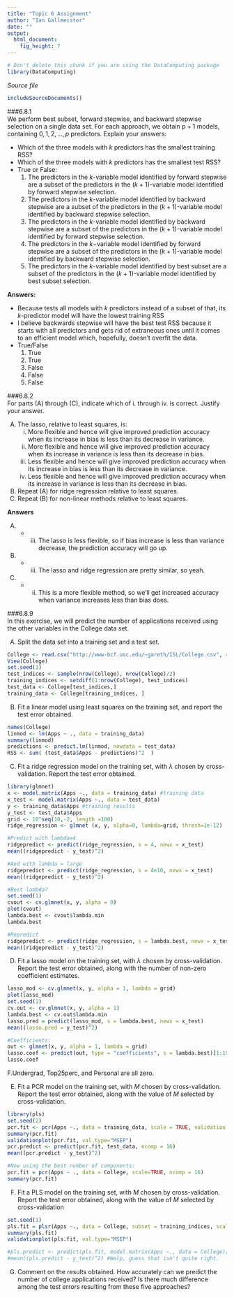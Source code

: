 ---
title: "Topic 6 Assignment"
author: "Ian Gallmeister"
date: ""
output: 
  html_document:
    fig_height: 7
---
<!-- Don't edit in between this line and the one below -->
```{r include=FALSE}
# Don't delete this chunk if you are using the DataComputing package
library(DataComputing)
```
*Source file* 
```{r, results='asis', echo=FALSE}
includeSourceDocuments()
```
<!-- Don't edit the material above this line -->


###6.8.1  
We perform best subset, forward stepwise, and backward stepwise selection on a single data set. For each approach, we obtain $p + 1$ models, containing $0, 1, 2,...,p$ predictors. Explain your answers:  

* Which of the three models with $k$ predictors has the smallest training RSS?
*  Which of the three models with $k$ predictors has the smallest test RSS?
* True or False:
    (1) The predictors in the $k$-variable model identified by forward stepwise are a subset of the predictors in the $(k+1)$-variable model identified by forward stepwise selection.  
    (2) The predictors in the $k$-variable model identified by backward stepwise are a subset of the predictors in the $(k + 1)$-variable model identified by backward stepwise selection.
    (3) The predictors in the $k$-variable model identified by backward stepwise are a subset of the predictors in the $(k + 1)$-variable model identified by forward stepwise selection.
    (4) The predictors in the $k-$variable model identified by forward stepwise are a subset of the predictors in the $(k+1)$-variable model identified by backward stepwise selection.
    (5)  The predictors in the $k$-variable model identified by best subset are a subset of the predictors in the $(k + 1)$-variable model identified by best subset selection.
    
**Answers:**  

* Because  tests all models with $k$ predictors instead of a subset of that, its $k$-predictor model will have the lowest training RSS
* I believe backwards stepwise will have the best test RSS because it starts with all predictors and gets rid of extraneous ones until it comes to an efficient model which, hopefully, doesn't overfit the data.
* True/False
    (1) True
    (2) True
    (3) False
    (4) False
    (5) False

###6.8.2  
For parts (A) through (C), indicate which of i. through iv. is correct.
Justify your answer.

(A) The lasso, relative to least squares, is:
    i.  More flexible and hence will give improved prediction accuracy when its increase in bias is less than its decrease in variance.
    ii. More flexible and hence will give improved prediction accuracy when its increase in variance is less than its decrease in bias.
    iii. Less flexible and hence will give improved prediction accuracy when its increase in bias is less than its decrease in variance.
    iv.  Less flexible and hence will give improved prediction accuracy when its increase in variance is less than its decrease in bias.
(B) Repeat (A) for ridge regression relative to least squares.
(C) Repeat (B) for non-linear methods relative to least squares.

**Answers**  

(A) - iii. The lasso is less flexible, so if bias increase is less than variance decrease, the prediction accuracy will go up.
(B) - iii. The lasso and ridge regression are pretty similar, so yeah.
(C) - ii. This is a more flexible method, so we'll get increased accuracy when variance increases less than bias does.

###6.8.9  
In this exercise, we will predict the number of applications received using the other variables in the College data set.

(A) Split the data set into a training set and a test set.
```{r}
College <- read.csv("http://www-bcf.usc.edu/~gareth/ISL/College.csv", row.names = 1)
View(College)
set.seed(1)
test_indices <- sample(nrow(College), nrow(College)/2)
training_indices <- setdiff(1:nrow(College), test_indices)
test_data <- College[test_indices,]
training_data <- College[training_indices, ]
```

(B) Fit a linear model using least squares on the training set, and report the test error obtained.
```{r}
names(College)
linmod <- lm(Apps ~ ., data = training_data)
summary(linmod)
predictions <- predict.lm(linmod, newdata = test_data)
RSS <- sum( (test_data$Apps - predictions)^2  )
```

(C) Fit a ridge regression model on the training set, with $\lambda$ chosen by cross-validation. Report the test error obtained.
```{r, fig.height = 5, fig.width = 5}
library(glmnet)
x <- model.matrix(Apps ~., data = training_data) #training data
x_test <- model.matrix(Apps ~., data = test_data)
y <- training_data$Apps #training results
y_test <- test_data$Apps
grid <- 10^seq(10,-2, length =100)
ridge_regression <- glmnet (x, y, alpha=0, lambda=grid, thresh=1e-12)

#Predict with lambda=4
ridgepredict <- predict(ridge_regression, s = 4, newx = x_test)
mean((ridgepredict - y_test)^2)

#And with lambda = large
ridgepredict <- predict(ridge_regression, s = 4e10, newx = x_test)
mean((ridgepredict - y_test)^2)

#Best lambda?
set.seed(1)
cvout <- cv.glmnet(x, y, alpha = 0)
plot(cvout)
lambda.best <- cvout$lambda.min
lambda.best

#Repredict
ridgepredict <- predict(ridge_regression, s = lambda.best, newx = x_test)
mean((ridgepredict - y_test)^2)
```

(D) Fit a lasso model on the training set, with $\lambda$ chosen by cross-validation. Report the test error obtained, along with the number of non-zero coefficient estimates.
```{r}
lasso_mod <- cv.glmnet(x, y, alpha = 1, lambda = grid)
plot(lasso_mod)
set.seed(1)
cv.out <- cv.glmnet(x, y, alpha = 1)
lambda.best <- cv.out$lambda.min
lasso.pred = predict(lasso_mod, s = lambda.best, newx = x_test)
mean((lasso.pred = y_test)^2)

#Coefficients:
out <- glmnet(x, y, alpha = 1, lambda = grid)
lasso.coef <- predict(out, type = "coefficients", s = lambda.best)[1:19,]
lasso.coef
```
F.Undergrad, Top25perc, and Personal are all zero.

(E)  Fit a PCR model on the training set, with $M$ chosen by cross-validation. Report the test error obtained, along with the value of $M$ selected by cross-validation.
```{r}
library(pls)
set.seed(2)
pcr.fit <- pcr(Apps ~., data = training_data, scale = TRUE, validation = "CV")
summary(pcr.fit)
validationplot(pcr.fit, val.type="MSEP")
pcr.predict <- predict(pcr.fit, test_data, ncomp = 16)
mean((pcr.predict - y_test)^2)

#Now using the best number of components:
pcr.fit = pcr(Apps ~ ., data = College, scale=TRUE, ncomp = 16)
summary(pcr.fit)
```


(F)  Fit a PLS model on the training set, with $M$ chosen by cross-validation. Report the test error obtained, along with the value of $M$ selected by cross-validation
```{r}
set.seed(1)
pls.fit = plsr(Apps ~., data = College, subset = training_indices, scale = TRUE, validation = "CV")
summary(pls.fit)
validationplot(pls.fit, val.type="MSEP")

#pls.predict <- predict(pls.fit, model.matrix(Apps ~., data = College)[test_indices,], ncomp=7)
#mean((pls.predict - y_test)^2) #Welp, guess that isn't quite right.
```


(G) Comment on the results obtained. How accurately can we predict the number of college applications received? Is there much difference among the test errors resulting from these five approaches?
```{r}

```